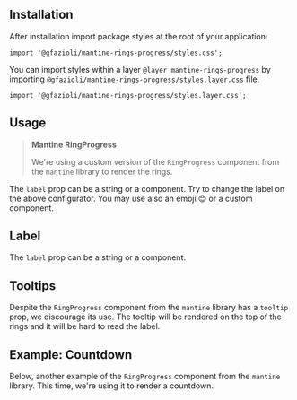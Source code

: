 
## Installation

<InstallScript packages="@gfazioli/mantine-rings-progress" />

After installation import package styles at the root of your application:

```tsx
import '@gfazioli/mantine-rings-progress/styles.css';
```

You can import styles within a layer `@layer mantine-rings-progress` by importing `@gfazioli/mantine-rings-progress/styles.layer.css` file.

```tsx
import '@gfazioli/mantine-rings-progress/styles.layer.css';
```

## Usage

<Demo data={demos.configurator} />

> **Mantine RingProgress**
>
> We're using a custom version of the `RingProgress` component from the `mantine` library to render the rings.

The `label` prop can be a string or a component. Try to change the label on the above configurator. You may use also an emoji 😊 or a custom component.

## Label

<Demo data={demos.label} />

The `label` prop can be a string or a component.

<Demo data={demos.labels} />

## Tooltips

Despite the `RingProgress` component from the `mantine` library has a `tooltip` prop, we discourage its use. The tooltip will be rendered on the top of the rings and it will be hard to read the label.

<Demo data={demos.tooltips} />

## Example: Countdown

Below, another example of the `RingProgress` component from the `mantine` library. This time, we're using it to render a countdown.

<Demo data={demos.countdown} />
